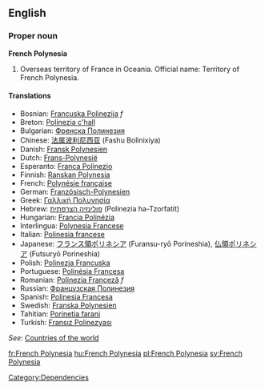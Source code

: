 {{wikipedia}}
==English==

===Proper noun===
'''French Polynesia'''
# Overseas territory of France in Oceania. Official name: Territory of French Polynesia.

====Translations====
*Bosnian: [[Francuska Polinezija]] ''f''
*Breton: [[Polinezia c'hall]]
*Bulgarian: [[Френска Полинезия]]
*Chinese: [[法属波利尼西亚]] (Fashu Bolinixiya)
*Danish: [[Fransk Polynesien]]
*Dutch: [[Frans-Polynesië]]
*Esperanto: [[Franca Polinezio]]
*Finnish: [[Ranskan Polynesia]]
*French: [[Polynésie française]]
*German: [[Französisch-Polynesien]]
*Greek: [[Γαλλική Πολυνησία]]
*Hebrew: [[פולינזיה הצרפתית]] (Polinezia ha-Tzorfatit)
*Hungarian: [[Francia Polinézia]]
*Interlingua: [[Polynesia Francese]]
*Italian: [[Polinesia francese]]
*Japanese: [[フランス領ポリネシア]] (Furansu-ryō Porineshia), [[仏領ポリネシア]] (Futsuryō Porineshia)
*Polish: [[Polinezja Francuska]]
*Portuguese: [[Polinésia Francesa]]
*Romanian: [[Polinezia Franceză]] ''f''
*Russian: [[Французская Полинезия]]
*Spanish: [[Polinesia Francesa]]
*Swedish: [[Franska Polynesien]]
*Tahitian: [[Porinetia farani]]
*Turkish: [[Fransız Polinezyası]]

''See'': [[Countries of the world]]
[[Category:Dependencies]]

[[fr:French Polynesia]]
[[hu:French Polynesia]]
[[pl:French Polynesia]]
[[sv:French Polynesia]]